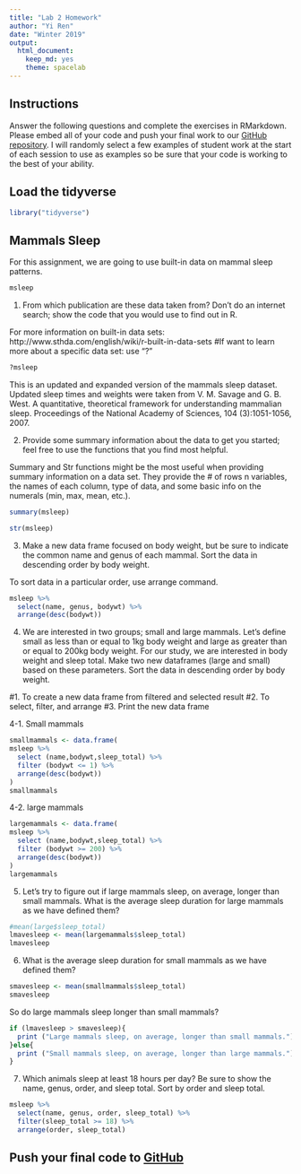```yaml
---
title: "Lab 2 Homework"
author: "Yi Ren"
date: "Winter 2019"
output:
  html_document:
    keep_md: yes
    theme: spacelab
---
```


## Instructions
Answer the following questions and complete the exercises in RMarkdown. Please embed all of your code and push your final work to our [GitHub repository](https://github.com/FRS417-DataScienceBiologists). I will randomly select a few examples of student work at the start of each session to use as examples so be sure that your code is working to the best of your ability.

## Load the tidyverse
```r
library("tidyverse")
```

## Mammals Sleep
For this assignment, we are going to use built-in data on mammal sleep patterns.  
```r
msleep
```

1. From which publication are these data taken from? Don't do an internet search; show the code that you would use to find out in R.

For more information on built-in data sets: http://www.sthda.com/english/wiki/r-built-in-data-sets
#If want to learn more about a specific data set: use "?"
```r
?msleep
```
 
This is an updated and expanded version of the mammals sleep dataset. Updated sleep times and weights were taken from V. M. Savage and G. B. West. A quantitative, theoretical framework for understanding mammalian sleep. Proceedings of the National Academy of Sciences, 104 (3):1051-1056, 2007.


2. Provide some summary information about the data to get you started; feel free to use the functions that you find most helpful.

Summary and Str functions might be the most useful when providing summary information on a data set. They provide the # of rows n variables, the names of each column, type of data, and some basic info on the numerals (min, max, mean, etc.). 
```r
summary(msleep)
```

```r
str(msleep)
```


3. Make a new data frame focused on body weight, but be sure to indicate the common name and genus of each mammal. Sort the data in descending order by body weight.

To sort data in a particular order, use arrange command.
```r
msleep %>%
  select(name, genus, bodywt) %>% 
  arrange(desc(bodywt))
```


4. We are interested in two groups; small and large mammals. Let's define small as less than or equal to 1kg body weight and large as greater than or equal to 200kg body weight. For our study, we are interested in body weight and sleep total. Make two new dataframes (large and small) based on these parameters. Sort the data in descending order by body weight.

#1. To create a new data frame from filtered and selected result
#2. To select, filter, and arrange
#3. Print the new data frame

4-1. Small mammals
```r
smallmammals <- data.frame(
msleep %>% 
  select (name,bodywt,sleep_total) %>% 
  filter (bodywt <= 1) %>% 
  arrange(desc(bodywt))
)
smallmammals
```


4-2. large mammals
```r
largemammals <- data.frame(
msleep %>% 
  select (name,bodywt,sleep_total) %>% 
  filter (bodywt >= 200) %>% 
  arrange(desc(bodywt))
)
largemammals
```




5. Let's try to figure out if large mammals sleep, on average, longer than small mammals. What is the average sleep duration for large mammals as we have defined them?
```r
#mean(large$sleep_total)
lmavesleep <- mean(largemammals$sleep_total)
lmavesleep
```

6. What is the average sleep duration for small mammals as we have defined them?

```r
smavesleep <- mean(smallmammals$sleep_total)
smavesleep
```


So do large mammals sleep longer than small mammals?

```r
if (lmavesleep > smavesleep){
  print ("Large mammals sleep, on average, longer than small mammals.")
}else{
  print ("Small mammals sleep, on average, longer than large mammals.")
}
```


7. Which animals sleep at least 18 hours per day? Be sure to show the name, genus, order, and sleep total. Sort by order and sleep total.

```r
msleep %>% 
  select(name, genus, order, sleep_total) %>% 
  filter(sleep_total >= 18) %>% 
  arrange(order, sleep_total)
```


## Push your final code to [GitHub](https://github.com/FRS417-DataScienceBiologists)
